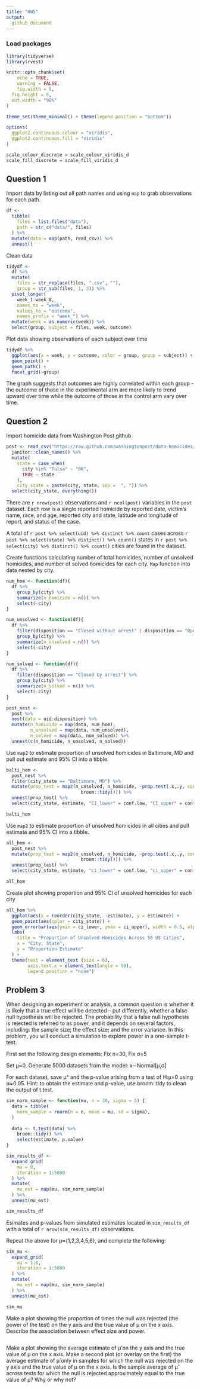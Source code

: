```yaml
---
title: "HW5"
output:   
  github_document
---
```


### Load packages
```r
library(tidyverse)
library(rvest)

knitr::opts_chunk$set(
	echo = TRUE,
	warning = FALSE,
	fig.width = 8, 
  fig.height = 6,
  out.width = "90%"
)

theme_set(theme_minimal() + theme(legend.position = "bottom"))

options(
  ggplot2.continuous.colour = "viridis",
  ggplot2.continuous.fill = "viridis"
)

scale_colour_discrete = scale_colour_viridis_d
scale_fill_discrete = scale_fill_viridis_d
```

## Question 1

Import data by listing out all path names and using `map` to grab observations for each path.
```r
df <-
  tibble(
    files = list.files("data"),
    path = str_c("data/", files)
  ) %>%
  mutate(data = map(path, read_csv)) %>%
  unnest()
```

Clean data
```r
tidydf <- 
  df %>% 
  mutate(
    files = str_replace(files, ".csv", ""),
    group = str_sub(files, 1, 3)) %>% 
  pivot_longer(
    week_1:week_8,
    names_to = "week",
    values_to = "outcome",
    names_prefix = "week_") %>% 
  mutate(week = as.numeric(week)) %>% 
  select(group, subject = files, week, outcome)
```

Plot data showing observations of each subject over time
```r
tidydf %>%
  ggplot(aes(x = week, y = outcome, color = group, group = subject)) +
  geom_point() +
  geom_path() + 
  facet_grid(~group)
```
The graph suggests that outcomes are highly correlated within each group - the outcome of those in the experimental arm are more likely to trend upward over time while the outcome of those in the control arm vary over time. 

## Question 2

Import homicide data from Washington Post github
```r
post <- read_csv("https://raw.github.com/washingtonpost/data-homicides/master/homicide-data.csv") %>%
  janitor::clean_names() %>%
  mutate(
    state = case_when(
      city %in% "Tulsa" ~ "OK",
      TRUE ~ state
    ),
    city_state = paste(city, state, sep =  ", ")) %>%
  select(city_state, everything())
```
There are `r nrow(post)` observations and `r ncol(post)` variables in the `post` dataset. Each row is a single reported homicide by reported date, victim's name, race, and age, reported city and state, latitude and longitude of report, and status of the case. 

A total of `r post %>% select(uid) %>% distinct %>% count` cases across `r post %>% select(state) %>% distinct() %>% count()` states in `r post %>% select(city) %>% distinct() %>% count()` cities are found in the dataset.


Create functions calculating number of total homicides, number of unsolved homicides, and number of solved homicides for each city. `Map` function into data nested by city.
```r
num_hom <- function(df){
  df %>%
    group_by(city) %>%
    summarize(n_homicide = n()) %>%
    select(-city)
}

num_unsolved <- function(df){
  df %>%
    filter(disposition == "Closed without arrest" | disposition == "Open/No arrest") %>%
    group_by(city) %>%
    summarize(n_unsolved = n()) %>%
    select(-city)
}

num_solved <- function(df){
  df %>%
    filter(disposition == "Closed by arrest") %>%
    group_by(city) %>%
    summarize(n_solved = n()) %>%
    select(-city)
}

post_nest <-
  post %>%
  nest(data = uid:disposition) %>%
  mutate(n_homicide = map(data, num_hom),
         n_unsolved = map(data, num_unsolved),
         n_solved = map(data, num_solved)) %>%
  unnest(c(n_homicide, n_unsolved, n_solved))

```

Use `map2` to estimate proportion of unsolved homicides in Baltimore, MD and pull out estimate and 95% CI into a tibble.  
```r
balti_hom <- 
  post_nest %>%
  filter(city_state == "Baltimore, MD") %>%
  mutate(prop_test = map2(n_unsolved, n_homicide, ~prop.test(.x,.y, conf.level = 0.95) %>%
                            broom::tidy())) %>% 
  unnest(prop_test) %>%
  select(city_state, estimate, "CI_lower" = conf.low, "CI_upper" = conf.high)

balti_hom
```

Use `map2` to estimate proportion of unsolved homicides in all cities and pull  estimate and 95% CI into a tibble.
```r
all_hom <-
  post_nest %>%
  mutate(prop_test = map2(n_unsolved, n_homicide, ~prop.test(.x,.y, conf.level = 0.95) %>%
                            broom::tidy())) %>% 
  unnest(prop_test) %>%
  select(city_state, estimate, "ci_lower" = conf.low, "ci_upper" = conf.high)

all_hom
```

Create plot showing proportion and 95% CI of unsolved homicides for each city
```r
all_hom %>%
  ggplot(aes(x = reorder(city_state, -estimate), y = estimate)) +
  geom_point(aes(color = city_state)) +
  geom_errorbar(aes(ymin = ci_lower, ymax = ci_upper), width = 0.5, alpha = 0.7) +
  labs(
    title = "Proportion of Unsolved Homicides Across 50 US Cities",
    x = "City, State",
    y = "Proportion Estimate"
  ) +
  theme(text = element_text (size = 6),
        axis.text.x = element_text(angle = 90),
        legend.position = "none")
```


## Problem 3

When designing an experiment or analysis, a common question is whether it is likely that a true effect will be detected – put differently, whether a false null hypothesis will be rejected. The probability that a false null hypothesis is rejected is referred to as power, and it depends on several factors, including: the sample size; the effect size; and the error variance. In this problem, you will conduct a simulation to explore power in a one-sample t-test.

First set the following design elements: Fix n=30, Fix σ=5

Set μ=0. Generate 5000 datasets from the model: x∼Normal[μ,σ]

For each dataset, save μ^ and the p-value arising from a test of H:μ=0 using α=0.05. Hint: to obtain the estimate and p-value, use broom::tidy to clean the output of t.test.

```r
sim_norm_sample <- function(mu, n = 30, sigma = 5) {
  data = tibble(
    norm_sample = rnorm(n = n, mean = mu, sd = sigma),
  )
  
  data <- t.test(data) %>%
    broom::tidy() %>%
    select(estimate, p.value)
}

sim_results_df <- 
  expand_grid(
    mu = 0,
    iteration = 1:5000
  ) %>% 
  mutate(
    mu_est = map(mu, sim_norm_sample)
  ) %>%
  unnest(mu_est)

sim_results_df
```
Esimates and p-values from simulated estimates located in `sim_results_df` with a total of `r nrow(sim_results_df)` observations.

Repeat the above for μ={1,2,3,4,5,6}, and complete the following:
```r
sim_mu <- 
  expand_grid(
    mu = 1:6,
    iteration = 1:5000
  ) %>% 
  mutate(
    mu_est = map(mu, sim_norm_sample)
  ) %>%
  unnest(mu_est)

sim_mu
```

Make a plot showing the proportion of times the null was rejected (the power of the test) on the y axis and the true value of μ on the x axis. Describe the association between effect size and power.

```r

```

Make a plot showing the average estimate of μ̂ on the y axis and the true value of μ on the x axis. Make a second plot (or overlay on the first) the average estimate of μ̂ only in samples for which the null was rejected on the y axis and the true value of μ on the x axis. Is the sample average of μ̂ across tests for which the null is rejected approximately equal to the true value of μ? Why or why not?

```r

```

